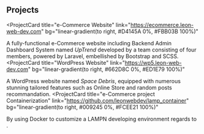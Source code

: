 ## Projects

<ProjectCard
  title="e-Commerce Website"
  link="https://ecommerce.leon-web-dev.com"
  bg="linear-gradient(to right, #D4145A 0%, #FBB03B 100%)"
>
  A fully-functional e-Commerce website including Backend Admin Dashboard System named _UpTrend_ developed by a team consisting of four members, powered by Laravel, embellished by Bootstrap and SCSS.
</ProjectCard>
<ProjectCard
  title="WordPress Website"
  link="https://wp5.leon-web-dev.com"
  bg="linear-gradient(to right, #662D8C 0%, #ED1E79 100%)"
>
  A WordPress website named _Space Debris_, equipped with numerous stunning tailored features such as Online Store and random posts recommandation.
</ProjectCard>
<ProjectCard
  title="e-Commerce project Containerization"
  link="https://github.com/leonwebdev/lamp_container"
  bg="linear-gradient(to right, #009245 0%, #FCEE21 100%)"
>
  By using Docker to customize a LAMPN developing environment regards to .
</ProjectCard>